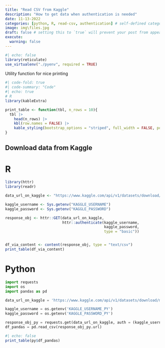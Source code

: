 ```yaml
---
title: "Read CSV from Kaggle"
description: "How to get data when authentication is needed"
date: 11-13-2022
categories: [python, R, read-csv, authentication] # self-defined categories
image: img\files.jpg
draft: false # setting this to `true` will prevent your post from appearing on your listing page until you're ready!
execute: 
  warning: false
---
```


```r
#| echo: false
library(reticulate)
use_virtualenv("./pyenv", required = TRUE)
```

Utility function for nice printing
```r
#| code-fold: true
#| code-summary: "Code"
#| echo: true
# R
library(kableExtra)

print_table <- function(tbl, n_rows = 10){
  tbl |> 
    head(n_rows) |> 
    kbl(row.names = FALSE) |> 
    kable_styling(bootstrap_options = "striped", full_width = FALSE, position = "left")
}
```


## Download data from Kaggle

::: {.panel-tabset}

# R
```r
library(httr)
library(readr)

data_url_on_kaggle <- "https://www.kaggle.com/api/v1/datasets/download/michaelbryantds/witch-trials/trials.csv"

kaggle_username <- Sys.getenv("KAGGLE_USERNAME")
kaggle_password <- Sys.getenv("KAGGLE_PASSWORD")

response_obj <- httr::GET(data_url_on_kaggle, 
                          httr::authenticate(kaggle_username, 
                                             kaggle_password, 
                                             type = "basic"))


df_via_content <- content(response_obj, type = "text/csv")
print_table(df_via_content)
```

# Python
```python
import requests
import os
import pandas as pd

data_url_on_kaggle = 'https://www.kaggle.com/api/v1/datasets/download/michaelbryantds/witch-trials/trials.csv'

kaggle_username = os.getenv('KAGGLE_USERNAME_PY')
kaggle_password = os.getenv('KAGGLE_PASSWORD_PY')

response_obj_py = requests.get(data_url_on_kaggle, auth = (kaggle_username, kaggle_password))
df_pandas = pd.read_csv(response_obj_py.url)
```

```r
#| echo: false
print_table(py$df_pandas)
```

:::
